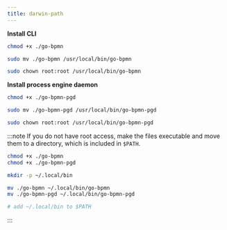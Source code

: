 ```yaml
---
title: darwin-path
---
```


**Install CLI**

```sh
chmod +x ./go-bpmn
```

```sh
sudo mv ./go-bpmn /usr/local/bin/go-bpmn
```

```sh
sudo chown root:root /usr/local/bin/go-bpmn
```

**Install process engine daemon**

```sh
chmod +x ./go-bpmn-pgd
```

```sh
sudo mv ./go-bpmn-pgd /usr/local/bin/go-bpmn-pgd
```

```sh
sudo chown root:root /usr/local/bin/go-bpmn-pgd
```

:::note
If you do not have root access, make the files executable and move them to a directory, which is included in `$PATH`.

```sh
chmod +x ./go-bpmn
chmod +x ./go-bpmn-pgd

mkdir -p ~/.local/bin

mv ./go-bpmn ~/.local/bin/go-bpmn
mv ./go-bpmn-pgd ~/.local/bin/go-bpmn-pgd

# add ~/.local/bin to $PATH
```
:::
